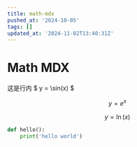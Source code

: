 ```yaml
---
title: math-mdx
pushed_at: '2024-10-05'
tags: []
updated_at: '2024-11-02T13:40:31Z'
---
```


# Math MDX

这是行内 $ y = \sin(x) $

$$
y = e^x
$$
```math
y = \ln(x)
```
```py
def hello():
    print('hello world')
```
